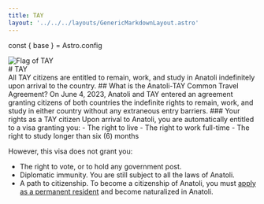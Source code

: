 ```yaml
---
title: TAY
layout: '../../../layouts/GenericMarkdownLayout.astro'
---
```

const { base } = Astro.config

<div class="flex flex-row mb-4 items-center">
    <div class="h-40 mr-4"><img class="max-h-full" src="/src/img/flags/tay.png" alt="Flag of TAY" /></div>
    # TAY
</div>

<VisaBanner visa="false" />
All TAY citizens are entitled to remain, work, and study in Anatoli indefinitely upon arrival to the country.
## What is the Anatoli-TAY Common Travel Agreement?
On June 4, 2023, Anatoli and TAY entered an agreement granting citizens of both countries the indefinite rights to remain, work, and study in either country without any extraneous entry barriers.
### Your rights as a TAY citizen
Upon arrival to Anatoli, you are automatically entitled to a visa granting you:
- The right to live
- The right to work full-time
- The right to study longer than six (6) months

However, this visa does not grant you:
- The right to vote, or to hold any government post.
- Diplomatic immunity. You are still subject to all the laws of Anatoli.
- A path to citizenship. To become a citizenship of Anatoli, you must [apply as a permanent resident](/visas-immigration/immigration) and become naturalized in Anatoli.